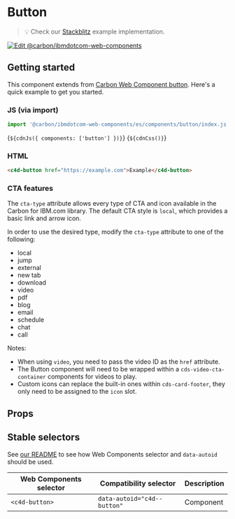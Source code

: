 
# Button

> 💡 Check our
> [Stackblitz](https://stackblitz.com/github/carbon-design-system/carbon-for-ibm-dotcom/tree/main/packages/web-components/examples/stackblitz/components/button)
> example implementation.

[![Edit @carbon/ibmdotcom-web-components](https://developer.stackblitz.com/img/open_in_stackblitz.svg)](https://stackblitz.com/github/carbon-design-system/carbon-for-ibm-dotcom/tree/main/packages/web-components/examples/codesandbox/components/button)

## Getting started

This component extends from
[Carbon Web Component button](https://web-components.carbondesignsystem.com/?path=/docs/components-button--default).
Here's a quick example to get you started.

### JS (via import)

```javascript
import '@carbon/ibmdotcom-web-components/es/components/button/index.js';
```

<Markdown>{`${cdnJs({ components: ['button'] })}`}</Markdown>
<Markdown>{`${cdnCss()}`}</Markdown>

### HTML

```html
<c4d-button href="https://example.com">Example</c4d-button>
```

### CTA features

The `cta-type` attribute allows every type of CTA and icon available in the
Carbon for IBM.com library. The default CTA style is `local`, which provides a
basic link and arrow icon.

In order to use the desired type, modify the `cta-type` attribute to one of the
following:

- local
- jump
- external
- new tab
- download
- video
- pdf
- blog
- email
- schedule
- chat
- call

Notes:

- When using `video`, you need to pass the video ID as the `href` attribute.
- The Button component will need to be wrapped within a
  `cds-video-cta-container` components for videos to play.
- Custom icons can replace the built-in ones within `cds-card-footer`, they only
  need to be assigned to the `icon` slot.

## Props

<ArgsTable of="c4d-button" />

## Stable selectors

See
[our README](https://github.com/carbon-design-system/carbon-for-ibm-dotcom/tree/main/packages/web-components#stable-selectors-for-analytics-and-integratione2e-testing-in-web-components)
to see how Web Components selector and `data-autoid` should be used.

| Web Components selector | Compatibility selector      | Description |
| ----------------------- | --------------------------- | ----------- |
| `<c4d-button>`          | `data-autoid="c4d--button"` | Component   |

<Description markdown={contributing} />
